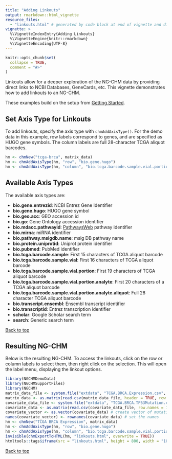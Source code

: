 ```yaml
---
title: "Adding Linkouts"
output: rmarkdown::html_vignette
resource_files:
  - "linkouts.html" # generated by code block at end of vignette and displayed in an iframe
vignette: >
  %\VignetteIndexEntry{Adding Linkouts}
  %\VignetteEngine{knitr::rmarkdown}
  %\VignetteEncoding{UTF-8}
---
```


```r
knitr::opts_chunk$set(
  collapse = TRUE,
  comment = "#>"
)
```

Linkouts allow for a deeper exploration of the NG-CHM data by providing direct
links to NCBI Databases, GeneCards, etc. This vignette demonstrates how to add linkouts to an NG-CHM.

These examples build on the setup from [Getting Started](getting-started.html).

## Set Axis Type for Linkouts

To add linkouts, specify the axis type with `chmAddAxisType()`. For the demo data in this example,
row labels correspond to genes, and are specified as HUGO gene symbols.
The column labels are full 28-character TCGA aliquot barcodes.

```r
hm <- chmNew("tcga-brca", matrix_data)
hm <- chmAddAxisType(hm, "row", "bio.gene.hugo")
hm <- chmAddAxisType(hm, "column", "bio.tcga.barcode.sample.vial.portion.analyte.aliquot")
```

## Available Axis Types

The available axis types are:

- **bio.gene.entrezid**: NCBI Entrez Gene Identifier
- **bio.gene.hugo**: HUGO gene symbol
- **bio.geo.acc**: GEO accession id
- **bio.go**: Gene Ontology accession identifier
- **bio.mdacc.pathwayid**: [PathwaysWeb](https://bioinformatics.mdanderson.org/public-software/pathwaysweb/) pathway identifier
- **bio.mirna**: miRNA identifier
- **bio.pathway.msigdb.name**: msig DB pathway name
- **bio.protein.uniprotid**: Uniprot protein identifier
- **bio.pubmed**: PubMed identifier
- **bio.tcga.barcode.sample**: First 15 characters of TCGA aliquot barcode
- **bio.tcga.barcode.sample.vial**: First 16 characters of TCGA aliquot barcode
- **bio.tcga.barcode.sample.vial.portion**: First 19 characters of TCGA aliquot barcode
- **bio.tcga.barcode.sample.vial.portion.analyte**: First 20 characters of a TCGA aliquot barcode
- **bio.tcga.barcode.sample.vial.portion.analyte.aliquot**: Full 28 character TCGA aliquot barcode
- **bio.transcript.ensembl**: Ensembl transcript identifier
- **bio.transcriptid**: Entrez transcription identifier
- **scholar**: Google Scholar search term
- **search**: Generic search term

[Back to top](#)

## Resulting NG-CHM

Below is the resulting NG-CHM. To access the linkouts, click on the row or column labels to select them,
then right click on the selection. This will open the label menu, displaying the linkout options.

```r
library(NGCHMDemoData)
library(NGCHMSupportFiles)
library(NGCHM)
matrix_data_file <- system.file("extdata", "TCGA.BRCA.Expression.csv", package = "NGCHMDemoData")
matrix_data <- as.matrix(read.csv(matrix_data_file, header = TRUE, row.names = 1, check.names = FALSE))
covariate_data_file <- system.file("extdata", "TCGA.BRCA.TP53Mutation.csv", package = "NGCHMDemoData")
covariate_data <- as.matrix(read.csv(covariate_data_file, row.names = 1))
covariate_vector <- as.vector(covariate_data) # create vector of mutation data
names(covariate_vector) <- rownames(covariate_data) # set the names
hm <- chmNew("TCGA BRCA Expression", matrix_data)
hm <- chmAddAxisType(hm, "row", "bio.gene.hugo")
hm <- chmAddAxisType(hm, "column", "bio.tcga.barcode.sample.vial.portion.analyte.aliquot")
invisible(chmExportToHTML(hm, "linkouts.html", overwrite = TRUE))
htmltools::tags$iframe(src = "linkouts.html", height = 800, width = "100%")
```

[Back to top](#)
